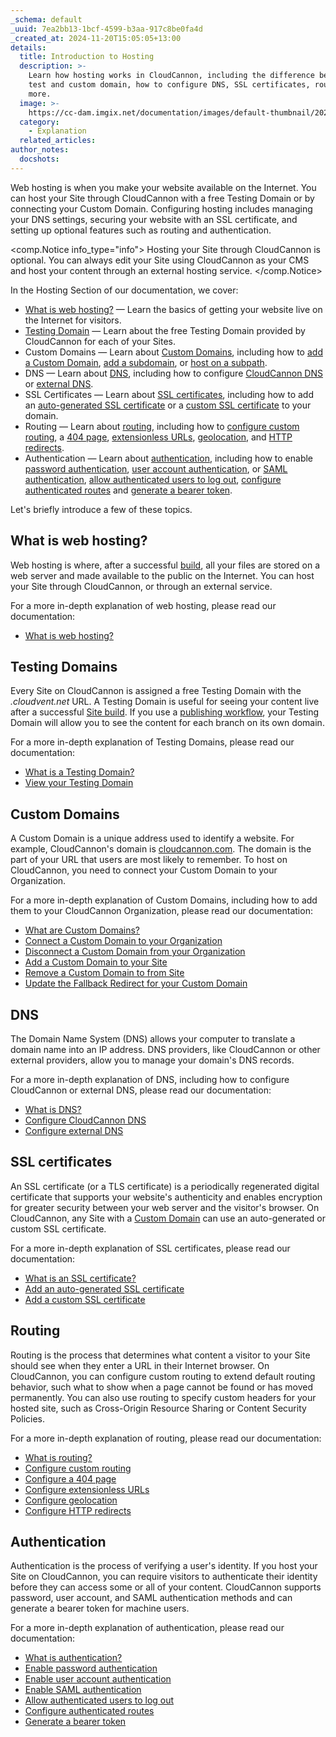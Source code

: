```yaml
---
_schema: default
_uuid: 7ea2bb13-1bcf-4599-b3aa-917c8be0fa4d
_created_at: 2024-11-20T15:05:05+13:00
details:
  title: Introduction to Hosting
  description: >-
    Learn how hosting works in CloudCannon, including the difference between a
    test and custom domain, how to configure DNS, SSL certificates, routing, and
    more.
  image: >-
    https://cc-dam.imgix.net/documentation/images/default-thumbnail/2023-Q4/CloudCannon-Documentation-Thumbnail.png
  category:
    - Explanation
  related_articles:
author_notes:
  docshots:
---
```

Web hosting is when you make your website available on the Internet. You can host your Site through CloudCannon with a free Testing Domain or by connecting your Custom Domain. Configuring hosting includes managing your DNS settings, securing your website with an SSL certificate, and setting up optional features such as routing and authentication.

<comp.Notice info_type="info">
  Hosting your Site through CloudCannon is optional. You can always edit your Site using CloudCannon as your CMS and host your content through an external hosting service.
</comp.Notice>

In the Hosting Section of our documentation, we cover:

* [What is web hosting?](/documentation/articles/what-is-web-hosting/) — Learn the basics of getting your website live on the Internet for visitors.
* [Testing Domain](/documentation/articles/what-is-a-testing-domain/) — Learn about the free Testing Domain provided by CloudCannon for each of your Sites.
* Custom Domains — Learn about [Custom Domains](/documentation/developer-articles/what-is-a-custom-domain/), including how to [add a Custom Domain](/documentation/developer-articles/add-a-custom-domain-to-your-site/), [add a subdomain](/documentation/developer-articles/add-a-custom-domain-to-your-site/), or [host on a subpath](/documentation/developer-articles/add-a-custom-domain-to-your-site/).
* DNS — Learn about [DNS](/documentation/developer-articles/what-is-dns/), including how to configure [CloudCannon DNS](/documentation/developer-articles/configure-cloudcannon-dns/) or [external DNS](/documentation/developer-articles/configure-external-dns/).
* SSL Certificates — Learn about [SSL certificates](/documentation/developer-articles/what-is-an-ssl-certificate/), including how to add an [auto-generated SSL certificate](/documentation/developer-articles/add-an-auto-generated-ssl-certificate/) or a [custom SSL certificate](/documentation/developer-articles/add-a-custom-ssl-certificate/) to your domain.
* Routing — Learn about [routing](/documentation/developer-articles/what-is-routing/), including how to [configure custom routing](/documentation/developer-articles/what-is-routing/), a [404 page](/documentation/developer-articles/configure-a-404-page/), [extensionless URLs](/documentation/developer-articles/configure-extensionless-urls/), [geolocation](/documentation/developer-articles/configure-geolocation/), and [HTTP redirects](/documentation/articles/configure-http-redirects/).
* Authentication — Learn about [authentication](/documentation/developer-articles/what-is-authentication/), including how to enable [password authentication](/documentation/developer-articles/enable-password-authentication/), [user account authentication](/documentation/developer-articles/enable-user-account-authentication/), or [SAML authentication](/documentation/developer-articles/enable-saml-authentication/), [allow authenticated users to log out](/documentation/developer-articles/allow-authenticated-users-to-log-out/), [configure authenticated routes](/documentation/developer-articles/configure-authenticated-routes/) and [generate a bearer token](/documentation/developer-articles/generate-a-bearer-token/).

Let's briefly introduce a few of these topics.

## What is web hosting?

Web hosting is where, after a successful [build](/documentation/developer-articles/what-is-a-site-build/), all your files are stored on a web server and made available to the public on the Internet. You can host your Site through CloudCannon, or through an external service.

For a more in-depth explanation of web hosting, please read our documentation:

* [What is web hosting?](/documentation/articles/what-is-web-hosting/)

## Testing Domains

Every Site on CloudCannon is assigned a free Testing Domain with the *.cloudvent.net* URL.  A Testing Domain is useful for seeing your content live after a successful [Site build](/documentation/developer-articles/what-is-a-site-build/). If you use a [publishing workflow](/documentation/guides/staging-workflow-guide/), your Testing Domain will allow you to see the content for each branch on its own domain.

For a more in-depth explanation of Testing Domains, please read our documentation:

* [What is a Testing Domain?](/documentation/articles/what-is-a-testing-domain/)
* [View your Testing Domain](/documentation/articles/view-your-testing-domain/)

## Custom Domains

A Custom Domain is a unique address used to identify a website. For example, CloudCannon's domain is [cloudcannon.com](https://cloudcannon.com/). The domain is the part of your URL that users are most likely to remember. To host on CloudCannon, you need to connect your Custom Domain to your Organization.

For a more in-depth explanation of Custom Domains, including how to add them to your CloudCannon Organization, please read our documentation:

* [What are Custom Domains?](/documentation/developer-articles/what-is-a-custom-domain/)
* [Connect a Custom Domain to your Organization](/documentation/developer-articles/connect-a-custom-domain-to-your-organization/)
* [Disconnect a Custom Domain from your Organization](/documentation/developer-articles/disconnect-a-custom-domain-from-your-organization/)
* [Add a Custom Domain to your Site](/documentation/developer-articles/add-a-custom-domain-to-your-site/)
* [Remove a Custom Domain to from Site](/documentation/developer-articles/remove-a-custom-domain-from-your-site/)
* [Update the Fallback Redirect for your Custom Domain](/documentation/developer-articles/update-the-fallback-redirect-for-your-custom-domain/)

## DNS

The Domain Name System (DNS) allows your computer to translate a domain name into an IP address. DNS providers, like CloudCannon or other external providers, allow you to manage your domain's DNS records.

For a more in-depth explanation of DNS, including how to configure CloudCannon or external DNS, please read our documentation:

* [What is DNS?](/documentation/developer-articles/what-is-dns/)
* [Configure CloudCannon DNS](/documentation/developer-articles/configure-cloudcannon-dns/)
* [Configure external DNS](/documentation/developer-articles/configure-external-dns/)

## SSL certificates

An SSL certificate (or a TLS certificate) is a periodically regenerated digital certificate that supports your website's authenticity and enables encryption for greater security between your web server and the visitor's browser. On CloudCannon, any Site with a [Custom Domain](/documentation/developer-articles/what-is-a-custom-domain/) can use an auto-generated or custom SSL certificate.

For a more in-depth explanation of SSL certificates, please read our documentation:

* [What is an SSL certificate?](/documentation/developer-articles/what-is-an-ssl-certificate/)
* [Add an auto-generated SSL certificate](/documentation/developer-articles/add-an-auto-generated-ssl-certificate/)
* [Add a custom SSL certificate](/documentation/developer-articles/add-a-custom-ssl-certificate/)

## Routing

Routing is the process that determines what content a visitor to your Site should see when they enter a URL in their Internet browser. On CloudCannon, you can configure custom routing to extend default routing behavior, such what to show when a page cannot be found or has moved permanently. You can also use routing to specify custom headers for your hosted site, such as Cross-Origin Resource Sharing or Content Security Policies.

For a more in-depth explanation of routing, please read our documentation:

* [What is routing?](/documentation/developer-articles/what-is-routing/)
* [Configure custom routing](/documentation/developer-articles/configure-custom-routing/)
* [Configure a 404 page](/documentation/developer-articles/configure-a-404-page/)
* [Configure extensionless URLs](/documentation/developer-articles/configure-extensionless-urls/)
* [Configure geolocation](/documentation/developer-articles/configure-geolocation/)
* [Configure HTTP redirects](/documentation/articles/configure-http-redirects/)

## Authentication

Authentication is the process of verifying a user's identity. If you host your Site on CloudCannon, you can require visitors to authenticate their identity before they can access some or all of your content. CloudCannon supports password, user account, and SAML authentication methods and can generate a bearer token for machine users.

For a more in-depth explanation of authentication, please read our documentation:

* [What is authentication?](/documentation/developer-articles/what-is-authentication/)
* [Enable password authentication](/documentation/developer-articles/enable-password-authentication/)
* [Enable user account authentication](/documentation/developer-articles/enable-user-account-authentication/)
* [Enable SAML authentication](/documentation/developer-articles/enable-saml-authentication/)
* [Allow authenticated users to log out](/documentation/developer-articles/allow-authenticated-users-to-log-out/)
* [Configure authenticated routes](/documentation/developer-articles/configure-authenticated-routes/)
* [Generate a bearer token](/documentation/developer-articles/generate-a-bearer-token/)